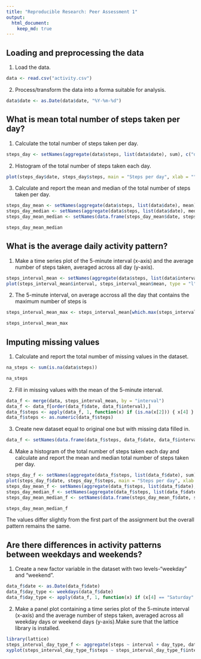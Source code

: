 ```yaml
---
title: "Reproducible Research: Peer Assessment 1"
output: 
  html_document:
    keep_md: true
---
```



## Loading and preprocessing the data
1. Load the data.
```r
data <- read.csv("activity.csv")
```
2. Process/transform the data into a forma suitable for analysis.
```r
data$date <- as.Date(data$date, "%Y-%m-%d")
```

## What is mean total number of steps taken per day?
1. Calculate the total number of steps taken per day.
```r
steps_day <- setNames(aggregate(data$steps, list(data$date), sum), c("date", "steps"))
```

2. Histogram of the total number of steps taken each day.
```r
plot(steps_day$date, steps_day$steps, main = "Steps per day", xlab = "", ylab = "steps", type = "h")
```

3. Calculate and report the mean and median of the total number of steps taken per day.
```r
steps_day_mean <- setNames(aggregate(data$steps, list(data$date), mean), c("date", "mean"))
steps_day_median <- setNames(aggregate(data$steps, list(data$date), median), c("date", "median"))
steps_day_mean_median <- setNames(data.frame(steps_day_mean$date, steps_day_mean$mean, steps_day_median$median), c("date", "mean", "median"))
```
```r
steps_day_mean_median
```

## What is the average daily activity pattern?
1. Make a time series plot of the 5-minute interval (x-axis) and the average number of steps taken, averaged across all day (y-axis).
```r
steps_interval_mean <- setNames(aggregate(data$steps, list(data$interval), mean, na.rm = TRUE), c("interval", "mean"))
plot(steps_interval_mean$interval, steps_interval_mean$mean, type = "l", xlab = "Time interval (of 5 min.)", ylab = "Mean of steps", main = "Daily activity pattern")
```
2. The 5-minute interval, on average accross all the day that contains the maximum number of steps is
```r
steps_interval_mean_max <- steps_interval_mean[which.max(steps_interval_mean$mean),]
```
```r
steps_interval_mean_max
```

## Imputing missing values
1. Calculate and report the total number of missing values in the dataset.
```r
na_steps <- sum(is.na(data$steps))
```
```r
na_steps
```

2. Fill in missing values with the mean of the 5-minute interval.
```r
data_f <- merge(data, steps_interval_mean, by = "interval")
data_f <- data_f[order(data_f$date, data_f$interval),]
data_f$steps <- apply(data_f, 1, function(x) if (is.na(x[2])) { x[4] } else { x[2] })
data_f$steps <- as.numeric(data_f$steps)
```
3. Create new dataset equal to original one but with missing data filled in.
```r
data_f <- setNames(data.frame(data_f$steps, data_f$date, data_f$interval), c("steps", "date", "interval"))
```

4. Make a histogram of the total number of steps taken each day and calculate and report the mean and median
total number of steps taken per day.
```r
steps_day_f <- setNames(aggregate(data_f$steps, list(data_f$date), sum), c("date", "steps"))
plot(steps_day_f$date, steps_day_f$steps, main = "Steps per day", xlab = "", ylab = "steps", type = "h")
steps_day_mean_f <- setNames(aggregate(data_f$steps, list(data_f$date), mean), c("date", "mean"))
steps_day_median_f <- setNames(aggregate(data_f$steps, list(data_f$date), median), c("date", "median"))
steps_day_mean_median_f <- setNames(data.frame(steps_day_mean_f$date, steps_day_mean_f$mean, steps_day_median_f$median), c("date", "mean", "median"))
```
```r
steps_day_mean_median_f
```
The values differ slightly from the first part of the assignment but the overall pattern remains the same.

## Are there differences in activity patterns between weekdays and weekends?
1. Create a new factor variable in the dataset with two levels-"weekday" and "weekend".
```r
data_f$date <- as.Date(data_f$date)
data_f$day_type <- weekdays(data_f$date)
data_f$day_type <- apply(data_f, 1, function(x) if (x[4] == "Saturday" | x[4] == "Sunday") { "weekend" } else { "weekday" })
```

2. Make a panel plot containing a time series plot of the 5-minute interval (x-axis) and the average 
number of steps taken, averaged across all weekday days or weekend days (y-axis).Make sure that the lattice library is installed.
```r
library(lattice)
steps_interval_day_type_f <- aggregate(steps ~ interval + day_type, data_f, mean)  
xyplot(steps_interval_day_type_f$steps ~ steps_interval_day_type_f$interval | steps_interval_day_type_f$day_type, type = "l", main = "Daily activity pattern on weekdays/weekend", xlab = "intervals (per 5 min.)", ylab = "number of steps", layout = c(1, 2))
```
